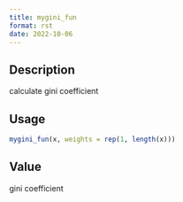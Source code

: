 ```yaml
--- 
title: mygini_fun 
format: rst 
date: 2022-10-06 
--- 
```


## Description

calculate gini coefficient


## Usage

```r
mygini_fun(x, weights = rep(1, length(x)))
```


## Value

gini coefficient


